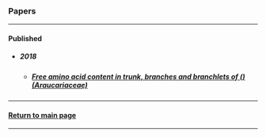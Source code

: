 <script>document.title="Papers"</script>
<h3>Papers</h3>

***

<h4>Published</h4>

* <h5>2018</h5>

    + <h5>[Free amino acid content in trunk, branches and branchlets of \(\textit{Araucaria angustifolia}\) (Araucariaceae)](https://bit.ly/2VkGUFY)</h5>

***

<h4>[Return to main page](http://leg.ufpr.br/~henrique/)</h4>

***
